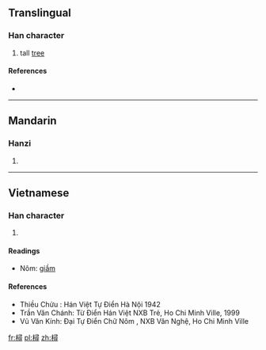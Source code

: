 {{also|桪}}
==Translingual==

===Han character===
{{Han char|rn=75|rad=木|as=12|sn=16|four=|canj=木尸一戈 (DSMI)}}

# tall [[tree]]

====References====
* {{Han ref|kx=0551.200|dkj=15487|dj=0939.210|hdz=21296.110|uh=6A33|ud=27187}}

----

==Mandarin==

===Hanzi===
{{cmn-hanzi|pin=[[xín]] ([[xin2]])|wg=hsin<sup>2</sup>}}

# {{defn|Mandarin|sort=木12}}

----

==Vietnamese==

===Han character===
{{vi-hantu| [[tầm]] |rs=木12}}

# {{defn|Vietnamese|sort=木12}}

====Readings====
* Nôm: [[giầm]]

====References====
* Thiều Chửu : Hán Việt Tự Điển  Hà Nội 1942
* Trần Văn Chánh: Từ Điển Hán Việt NXB Trẻ, Ho Chi Minh Ville, 1999
* Vũ Văn Kính: Đại Tự Điển Chữ Nôm , NXB Văn Nghệ, Ho Chi Minh Ville

[[fr:樳]]
[[pl:樳]]
[[zh:樳]]